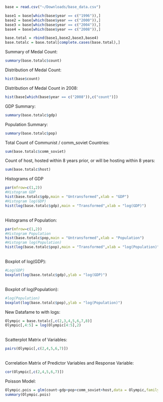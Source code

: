 ```r
base = read.csv("~/Downloads/base_data.csv")

base1 = base[which(base$year == c("1996")),]
base2 = base[which(base$year == c("2000")),]
base3 = base[which(base$year == c("2004")),]
base4 = base[which(base$year == c("2008")),]

base.total = rbind(base1,base2,base3,base4)
base.totalc = base.total[complete.cases(base.total),]
```
Summary of Medal Count:
```r
summary(base.totalc$count)
```
Distribution of Medal Count:
```r
hist(base$count)
```

Distribution of Medal Count in 2008:
```r
hist(base[which(base$year == c("2008")),c("count")])
```




GDP Summary:
```r
summary(base.totalc$gdp)
```
Population Summary:
```r
summary(base.totalc$pop)
```
Total Count of Communist / comm_soviet Countries:
```r
sum(base.totalc$comm_soviet)
```
Count of host, hosted within 8 years prior, or will be hosting within 8 years:
```r
sum(base.totalc$host)
```
Histograms of GDP
```r
par(mfrow=c(1,2))
#Histogram GDP
hist(base.totalc$gdp,main = "Untransformed",xlab = "GDP")
#Histogram log(GDP)
hist(log(base.totalc$gdp),main = "Transformed",xlab = "log(GDP)")
```
\
Histograms of Population:
```r
par(mfrow=c(1,2))
#Histogram Population
hist(base.totalc$pop,main = "Untransformed",xlab = "Population")
#Histogram log(Population)
hist(log(base.totalc$pop),main = "Transformed",xlab = "log(Population)")
```
\
Boxplot of $\text{log}(\text{GDP})$:
```r
#Log(GDP)
boxplot(log(base.totalc$gdp),ylab = "log(GDP)")
```
\
Boxplot of $\text{log}(\text{Population})$:
```r
#log(Population)
boxplot(log(base.totalc$pop),ylab = "log(Population)")
```

New Datafame to with logs:
```r
Olympic = base.totalc[,c(2,3,4,5,6,7,8)]
Olympic[,4:5] = log(Olympic[4:5],2)
```




\
Scatterplot Matrix of Variables:
```r
pairs(Olympic[,c(2,4,5,6,7)])
```
\
Correlation Matrix of Predictor Variables and Response Variable:
```r
cor(Olympic[,c(2,4,5,6,7)])
```




Poisson Model:
```r
Olympic.pois = glm(count~gdp+pop+comm_soviet+host,data = Olympic,family = poisson)
summary(Olympic.pois)
```

